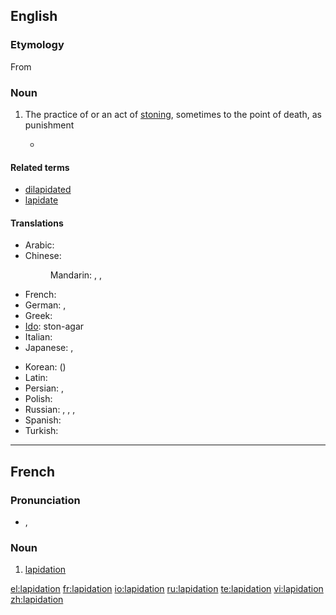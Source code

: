 ==English==

===Etymology===
From {{etyl|la}} {{term|lapis||stone}}

===Noun===
{{en-noun}}

# {{legal}} The practice of or an act of [[stoning]], sometimes to the point of death, as punishment
#*{{quote-news|title=International Women’s Day, another day of repression for women|work=亚州新闻 |date=Mar 6|year=2007|passage=The five women on trial were almost all activists for the full repeal (not just a moratorium) of '''lapidation''', ie stoning, from Iran’s law books.}}

====Related terms====
* [[dilapidated]]
* [[lapidate]]

====Translations====
{{trans-top|act of stoning, sometimes to the point of death}}
* Arabic: {{t|ar|رجم|m|tr=rajm|sc=Arab}}
* Chinese:
*: Mandarin: {{t|zh|石刑|tr=shíxíng|sc=Hani}}, {{t|zh|投石刑|tr=tóushíxíng|sc=Hani}}, {{t|zh|投石|tr=tóushí|sc=Hani}}
* French: {{t+|fr|lapidation|f}}
* German: {{t+|de|Steinigung|f}}, {{qualifier|from Arabic}} {{t|de|Radschm|m}}
* Greek: {{t|el|λιθοβολισμός|m|tr=lithobolismós|sc=Grek}}
* [[Ido]]: ston-agar
* Italian: {{t+|it|lapidazione|f}}
* Japanese: {{t|ja|石打ち|tr=いしうち, ishi-uchi|sc=Jpan}}, {{t|ja|石撃ち|tr=いしうち, ishi-uchi|sc=Jpan}}
{{trans-mid}}
* Korean: {{t|ko|투석형|tr=tuseokhyeong|sc=Kore}} ({{t|ko|投石刑|sc=Kore}})
* Latin: {{t|la|lapidatio|f}}
* Persian: {{t|fa|سنگسار|tr=sangsâr|sc=fa-Arab}}, {{t|fa|رجم|tr=rajm|sc=fa-Arab}}
* Polish: {{t-|pl|ukamienowanie|n}}
* Russian: {{t|ru|побивание камнями|n|tr=pobivánije kamnjámi|sc=Cyrl}}, {{t|ru|забрасывание камнями |n|tr=zabrásyvanije kamnjámi|sc=Cyrl}}, {{t|ru|лапидация|f|tr=lapidácija|sc=Cyrl}}, {{qualifier|from Arabic}} {{t|ru|раджм|m|tr=radžm|sc=Cyrl}}
* Spanish: {{t+|es|lapidación|f}}
* Turkish: {{t|tr|recm}}
{{trans-bottom}}

----

==French==

===Pronunciation===
* {{IPA|/la.pi.da.sjɔ̃/|lang=fr}}, {{SAMPA|/la.pi.da.sjO~/}}

===Noun===
{{fr-noun|f}}

# [[#English|lapidation]]

[[el:lapidation]]
[[fr:lapidation]]
[[io:lapidation]]
[[ru:lapidation]]
[[te:lapidation]]
[[vi:lapidation]]
[[zh:lapidation]]